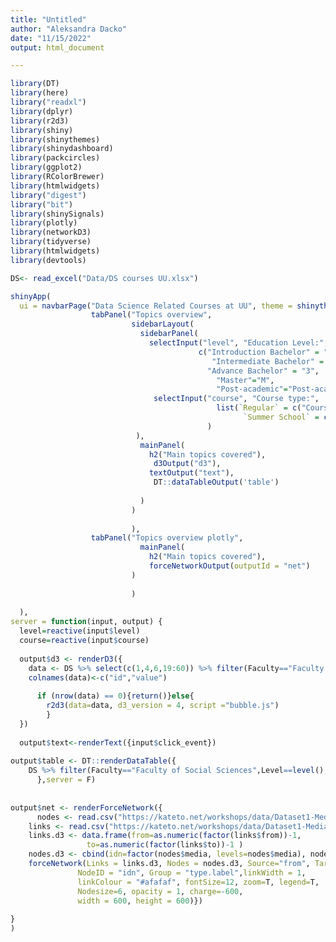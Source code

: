 ```yaml
---
title: "Untitled"
author: "Aleksandra Dacko"
date: "11/15/2022"
output: html_document

---
```



```r
library(DT)
library(here)
library("readxl")
library(dplyr)
library(r2d3)
library(shiny)
library(shinythemes)
library(shinydashboard)
library(packcircles)
library(ggplot2)
library(RColorBrewer)
library(htmlwidgets)
library("digest")
library("bit")
library(shinySignals)
library(plotly)
library(networkD3)
library(tidyverse)
library(htmlwidgets)
library(devtools)
```


```r
DS<- read_excel("Data/DS courses UU.xlsx")
```


```r
shinyApp(
  ui = navbarPage("Data Science Related Courses at UU", theme = shinytheme("flatly"),
                  tabPanel("Topics overview",
                           sidebarLayout(
                             sidebarPanel(
                               selectInput("level", "Education Level:",
                                          c("Introduction Bachelor" = "1",
                                             "Intermediate Bachelor" =  "2" ,
                                            "Advance Bachelor" = "3",
                                              "Master"="M",
                                              "Post-academic"="Post-academic")),
                                selectInput("course", "Course type:",
                                              list(`Regular` = c("Course","Practical","Research project"),
                                                    `Summer School` = c("summer","winter","online"))
                                            )
                            ),
                             mainPanel(
                               h2("Main topics covered"),
                                d3Output("d3"),
                               textOutput("text"),
                                DT::dataTableOutput('table')
                               
                             )
                           )
                             
                           ),
                  tabPanel("Topics overview plotly",
                             mainPanel(
                               h2("Main topics covered"),
                               forceNetworkOutput(outputId = "net")
                           )
                             
                           )
                 
  ),
server = function(input, output) { 
  level=reactive(input$level)
  course=reactive(input$course)
  
  output$d3 <- renderD3({
    data <- DS %>% select(c(1,4,6,19:60)) %>% filter(Faculty=="Faculty of Social Sciences",Level==level(),DS$`Course type`==course()) %>% pivot_longer(where(is.numeric)) %>% group_by(name) %>% summarise(value=sum(value,na.rm =T)) %>% filter(value>0)
    colnames(data)<-c("id","value")
    
      if (nrow(data) == 0){return()}else{
        r2d3(data=data, d3_version = 4, script ="bubble.js")
        }
  })
  
  output$text<-renderText({input$click_event})
  
output$table <- DT::renderDataTable({
    DS %>% filter(Faculty=="Faculty of Social Sciences",Level==level(),`Course type`==course()) %>% select(c(1,3,5,7,8,9,12))
      },server = F)
  
    
output$net <- renderForceNetwork({
      nodes <- read.csv("https://kateto.net/workshops/data/Dataset1-Media-Example-NODES.csv", header=T, as.is=T)
    links <- read.csv("https://kateto.net/workshops/data/Dataset1-Media-Example-EDGES.csv", header=T, as.is=T)
    links.d3 <- data.frame(from=as.numeric(factor(links$from))-1, 
                 to=as.numeric(factor(links$to))-1 )
    nodes.d3 <- cbind(idn=factor(nodes$media, levels=nodes$media), nodes)
    forceNetwork(Links = links.d3, Nodes = nodes.d3, Source="from", Target="to",
               NodeID = "idn", Group = "type.label",linkWidth = 1,
               linkColour = "#afafaf", fontSize=12, zoom=T, legend=T,
               Nodesize=6, opacity = 1, charge=-600, 
               width = 600, height = 600)})
                 
}
)
```
